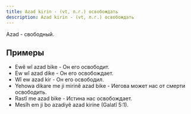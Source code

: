 ```yaml
---
title: Azad kirin - (vt, п.г.) освобождать
description: Azad kirin - (vt, п.г.) освобождать
---
```


Azad - свободный.

## Примеры

* Ewê wî azad bike - Он его освободит.
* Ew wî azad dike - Он его освобождает.
* Wî ew azad kir - Он его освободил.
* Yehowa dikare me ji mirinê azad bike - Иегова может нас от смерти освободить.
* Rastî me azad bike - Истина нас освобождает.
* Mesîh em ji bo azadiyê azad kirine (Galatî 5:1).